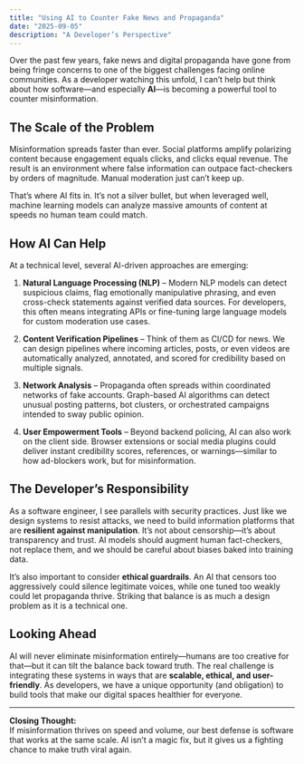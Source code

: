 ```yaml
---
title: "Using AI to Counter Fake News and Propaganda"
date: "2025-09-05"
description: "A Developer’s Perspective"
---
```


Over the past few years, fake news and digital propaganda have gone from being fringe concerns to one of the biggest challenges facing online communities. As a developer watching this unfold, I can’t help but think about how software—and especially **AI**—is becoming a powerful tool to counter misinformation.

## The Scale of the Problem

Misinformation spreads faster than ever. Social platforms amplify polarizing content because engagement equals clicks, and clicks equal revenue. The result is an environment where false information can outpace fact-checkers by orders of magnitude. Manual moderation just can’t keep up.

That’s where AI fits in. It’s not a silver bullet, but when leveraged well, machine learning models can analyze massive amounts of content at speeds no human team could match.

## How AI Can Help

At a technical level, several AI-driven approaches are emerging:

1. **Natural Language Processing (NLP)** – Modern NLP models can detect suspicious claims, flag emotionally manipulative phrasing, and even cross-check statements against verified data sources. For developers, this often means integrating APIs or fine-tuning large language models for custom moderation use cases.

2. **Content Verification Pipelines** – Think of them as CI/CD for news. We can design pipelines where incoming articles, posts, or even videos are automatically analyzed, annotated, and scored for credibility based on multiple signals.

3. **Network Analysis** – Propaganda often spreads within coordinated networks of fake accounts. Graph-based AI algorithms can detect unusual posting patterns, bot clusters, or orchestrated campaigns intended to sway public opinion.

4. **User Empowerment Tools** – Beyond backend policing, AI can also work on the client side. Browser extensions or social media plugins could deliver instant credibility scores, references, or warnings—similar to how ad-blockers work, but for misinformation.

## The Developer’s Responsibility

As a software engineer, I see parallels with security practices. Just like we design systems to resist attacks, we need to build information platforms that are **resilient against manipulation**. It’s not about censorship—it’s about transparency and trust. AI models should augment human fact-checkers, not replace them, and we should be careful about biases baked into training data.

It’s also important to consider **ethical guardrails**. An AI that censors too aggressively could silence legitimate voices, while one tuned too weakly could let propaganda thrive. Striking that balance is as much a design problem as it is a technical one.

## Looking Ahead

AI will never eliminate misinformation entirely—humans are too creative for that—but it can tilt the balance back toward truth. The real challenge is integrating these systems in ways that are **scalable, ethical, and user-friendly**. As developers, we have a unique opportunity (and obligation) to build tools that make our digital spaces healthier for everyone.

---

**Closing Thought:**  
If misinformation thrives on speed and volume, our best defense is software that works at the same scale. AI isn’t a magic fix, but it gives us a fighting chance to make truth viral again.
